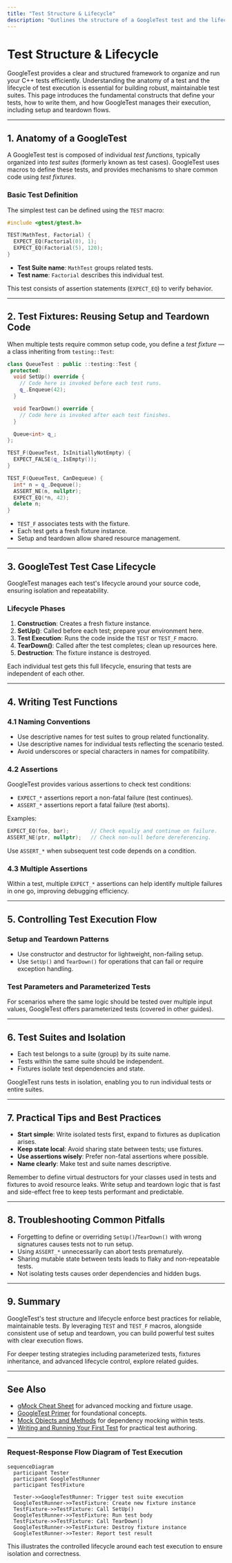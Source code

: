 ```yaml
---
title: "Test Structure & Lifecycle"
description: "Outlines the structure of a GoogleTest test and the lifecycle of test cases. Explains how to define test functions, use fixtures, and control the execution flow, including setup and teardown logic. Targeted at users new to GoogleTest or those building robust test suites."
---
```


# Test Structure & Lifecycle

GoogleTest provides a clear and structured framework to organize and run your C++ tests efficiently. Understanding the anatomy of a test and the lifecycle of test execution is essential for building robust, maintainable test suites. This page introduces the fundamental constructs that define your tests, how to write them, and how GoogleTest manages their execution, including setup and teardown flows.

---

## 1. Anatomy of a GoogleTest

A GoogleTest test is composed of individual *test functions*, typically organized into *test suites* (formerly known as test cases). GoogleTest uses macros to define these tests, and provides mechanisms to share common code using *test fixtures*.

### Basic Test Definition

The simplest test can be defined using the `TEST` macro:

```cpp
#include <gtest/gtest.h>

TEST(MathTest, Factorial) {
  EXPECT_EQ(Factorial(0), 1);
  EXPECT_EQ(Factorial(5), 120);
}
```

- **Test Suite name**: `MathTest` groups related tests.
- **Test name**: `Factorial` describes this individual test.

This test consists of assertion statements (`EXPECT_EQ`) to verify behavior.

---

## 2. Test Fixtures: Reusing Setup and Teardown Code

When multiple tests require common setup code, you define a *test fixture* — a class inheriting from `testing::Test`:

```cpp
class QueueTest : public ::testing::Test {
 protected:
  void SetUp() override {
    // Code here is invoked before each test runs.
    q_.Enqueue(42);
  }

  void TearDown() override {
    // Code here is invoked after each test finishes.
  }

  Queue<int> q_;
};

TEST_F(QueueTest, IsInitiallyNotEmpty) {
  EXPECT_FALSE(q_.IsEmpty());
}

TEST_F(QueueTest, CanDequeue) {
  int* n = q_.Dequeue();
  ASSERT_NE(n, nullptr);
  EXPECT_EQ(*n, 42);
  delete n;
}
```

- `TEST_F` associates tests with the fixture.
- Each test gets a fresh fixture instance.
- Setup and teardown allow shared resource management.

---

## 3. GoogleTest Test Case Lifecycle

GoogleTest manages each test's lifecycle around your source code, ensuring isolation and repeatability.

### Lifecycle Phases

1. **Construction**: Creates a fresh fixture instance.
2. **SetUp()**: Called before each test; prepare your environment here.
3. **Test Execution**: Runs the code inside the `TEST` or `TEST_F` macro.
4. **TearDown()**: Called after the test completes; clean up resources here.
5. **Destruction**: The fixture instance is destroyed.

Each individual test gets this full lifecycle, ensuring that tests are independent of each other.

---

## 4. Writing Test Functions

### 4.1 Naming Conventions

- Use descriptive names for test suites to group related functionality.
- Use descriptive names for individual tests reflecting the scenario tested.
- Avoid underscores or special characters in names for compatibility.

### 4.2 Assertions

GoogleTest provides various assertions to check test conditions:

- `EXPECT_*` assertions report a non-fatal failure (test continues).
- `ASSERT_*` assertions report a fatal failure (test aborts).

Examples:
```cpp
EXPECT_EQ(foo, bar);       // Check equaliy and continue on failure.
ASSERT_NE(ptr, nullptr);   // Check non-null before dereferencing.
```

Use `ASSERT_*` when subsequent test code depends on a condition.

### 4.3 Multiple Assertions

Within a test, multiple `EXPECT_*` assertions can help identify multiple failures in one go, improving debugging efficiency.

---

## 5. Controlling Test Execution Flow

### Setup and Teardown Patterns

- Use constructor and destructor for lightweight, non-failing setup.
- Use `SetUp()` and `TearDown()` for operations that can fail or require exception handling.

### Test Parameters and Parameterized Tests

For scenarios where the same logic should be tested over multiple input values, GoogleTest offers parameterized tests (covered in other guides).

---

## 6. Test Suites and Isolation

- Each test belongs to a suite (group) by its suite name.
- Tests within the same suite should be independent.
- Fixtures isolate test dependencies and state.

GoogleTest runs tests in isolation, enabling you to run individual tests or entire suites.

---

## 7. Practical Tips and Best Practices

- **Start simple**: Write isolated tests first, expand to fixtures as duplication arises.
- **Keep state local**: Avoid sharing state between tests; use fixtures.
- **Use assertions wisely**: Prefer non-fatal assertions where possible.
- **Name clearly**: Make test and suite names descriptive.

<Tip>
Remember to define virtual destructors for your classes used in tests and fixtures to avoid resource leaks.
</Tip>

<Tip>
Write setup and teardown logic that is fast and side-effect free to keep tests performant and predictable.
</Tip>

---

## 8. Troubleshooting Common Pitfalls

- Forgetting to define or overriding `SetUp()`/`TearDown()` with wrong signatures causes tests not to run setup.
- Using `ASSERT_*` unnecessarily can abort tests prematurely.
- Sharing mutable state between tests leads to flaky and non-repeatable tests.
- Not isolating tests causes order dependencies and hidden bugs.

---

## 9. Summary

GoogleTest's test structure and lifecycle enforce best practices for reliable, maintainable tests. By leveraging `TEST` and `TEST_F` macros, alongside consistent use of setup and teardown, you can build powerful test suites with clear execution flows.

For deeper testing strategies including parameterized tests, fixtures inheritance, and advanced lifecycle control, explore related guides.

---

## See Also

- [gMock Cheat Sheet](https://google.github.io/googletest/gmock_cheat_sheet.html) for advanced mocking and fixture usage.
- [GoogleTest Primer](https://google.github.io/googletest/primer.html) for foundational concepts.
- [Mock Objects and Methods](../mock-objects-and-methods.md) for dependency mocking within tests.
- [Writing and Running Your First Test](https://google.github.io/googletest/guides/getting-started/writing-your-first-test.html) for practical test authoring.


---

### Request-Response Flow Diagram of Test Execution

```mermaid
sequenceDiagram
  participant Tester
  participant GoogleTestRunner
  participant TestFixture

  Tester->>GoogleTestRunner: Trigger test suite execution
  GoogleTestRunner->>TestFixture: Create new fixture instance
  TestFixture->>TestFixture: Call SetUp()
  GoogleTestRunner->>TestFixture: Run test body
  TestFixture->>TestFixture: Call TearDown()
  GoogleTestRunner->>TestFixture: Destroy fixture instance
  GoogleTestRunner->>Tester: Report test result
```

This illustrates the controlled lifecycle around each test execution to ensure isolation and correctness.
